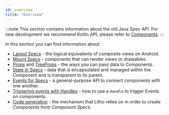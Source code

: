 ```yaml
---
id: overview
title: "Overview"
---
```


:::note
This section contains information about the old Java Spec API. For new development we recommend Kotlin API, please refer to [Components](mainconcepts/components-basics.mdx).
:::

In this section you can find information about:

* [Layout Specs](layout-specs.mdx) - the logical equivalents of composite views on Android.
* [Mount Specs](mount-specs.md) - components that can render views or drawables.
* [Props](passing-data-to-components/props.md) and [TreeProps](passing-data-to-components/treeprops.mdx) - the ways you can pass data to Components.
* [State in Specs](state-for-specs.md) - data that is encapsulated and managed within the Component and is transparent to its parent.
* [Events for Specs](events-for-specs.md) - a general-purpose API to connect components with one another.
* [Triggering events with Handles](trigger-events.md) - how to use a `Handle` to trigger Events on components.
* [Code generation](code-generation.mdx) - the mechanism that Litho relies on in order to create *Components* from *Component Specs*.
